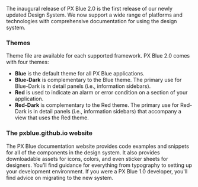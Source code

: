 The inaugural release of PX Blue 2.0 is the first release of our newly updated Design System. We now support a wide range of platforms and technologies with comprehensive documentation for using the design system.

### Themes

Theme file are available for each supported framework. PX Blue 2.0 comes with four themes:

-   **Blue** is the default theme for all PX Blue applications.
-   **Blue-Dark** is complementary to the Blue theme. The primary use for Blue-Dark is in detail panels (i.e., information sidebars).
-   **Red** is used to indicate an alarm or error condition on a section of your application.
-   **Red-Dark** is complementary to the Red theme. The primary use for Red-Dark is in detail panels (i.e., information sidebars) that accompany a view that uses the Red theme.

### The pxblue.github.io website

The PX Blue documentation website provides code examples and snippets for all of the components in the design system. It also provides downloadable assets for icons, colors, and even sticker sheets for designers. You'll find guidance for everything from typography to setting up your development environment. If you were a PX Blue 1.0 developer, you'll find advice on migrating to the new system.

